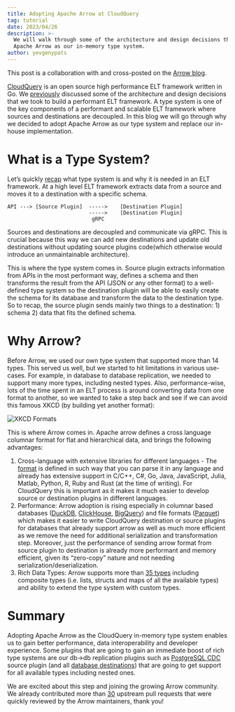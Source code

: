 ```yaml
---
title: Adopting Apache Arrow at CloudQuery
tag: tutorial
date: 2023/04/26
description: >-
  We will walk through some of the architecture and design decisions that led us to adopt
  Apache Arrow as our in-memory type system.
author: yevgenypats
---
```



<BlogHeader/>

This post is a collaboration with and cross-posted on the [Arrow blog](https://arrow.apache.org/blog/2023/05/04/adopting-apache-arrow-at-cloudquery/).

[CloudQuery](https://github.com/cloudquery/cloudquery) is an open source high performance ELT framework written in Go. We [previously](https://www.cloudquery.io/blog/building-cloudquery) discussed some of the architecture and design decisions that we took to build a performant ELT framework. A type system is one of the key components of a performant and scalable ELT framework where sources and destinations are decoupled. In this blog we will go through why we decided to adopt Apache Arrow as our type system and replace our in-house implementation.

# What is a Type System?

Let’s quickly [recap](https://www.cloudquery.io/blog/building-cloudquery#type-system) what type system is and why it is needed in an ELT framework. At a high level ELT framework extracts data from a source and moves it to a destination with a specific schema.

```
API ---> [Source Plugin]  ----->    [Destination Plugin]
                          ----->    [Destination Plugin]
                           gRPC
```


Sources and destinations are decoupled and communicate via gRPC. This is crucial because this way we can add new destinations and update old destinations without updating source plugins code(which otherwise would introduce an unmaintainable architecture).

This is where the type system comes in. Source plugin extracts information from APIs in the most performant way, defines a schema and then transforms the result from the API (JSON or any other format) to a well-defined type system so the destination plugin will be able to easily create the schema for its database and transform the data to the destination type. So to recap, the source plugin sends mainly two things to a destination: 1) schema 2) data that fits the defined schema.

# Why Arrow?

Before Arrow, we used our own type system that supported more than 14 types. This served us well, but we started to hit limitations in various use-cases. For example, in database to database replication, we needed to support many more types, including nested types. Also, performance-wise, lots of the time spent in an ELT process is around converting data from one format to another, so we wanted to take a step back and see if we can avoid this famous XKCD (by building yet another format):

![XKCD Formats](https://imgs.xkcd.com/comics/standards.png)

This is where Arrow comes in. Apache arrow defines a cross language columnar format for flat and hierarchical data, and brings the following advantages:

1. Cross-language with extensive libraries for different languages - The [format](https://arrow.apache.org/docs/format/Columnar.html) is defined in such way that you can parse it in any language and already has extensive support in C/C++, C#, Go, Java, JavaScript, Julia, Matlab, Python, R, Ruby and Rust (at the time of writing). For CloudQuery this is important as it makes it much easier to develop source or destination plugins in different languages.
2. Performance: Arrow adoption is rising especially in columnar based databases ([DuckDB](https://duckdb.org/2021/12/03/duck-arrow.html), [ClickHouse](https://clickhouse.com/docs/en/integrations/data-formats/arrow-avro-orc), [BigQuery](https://cloud.google.com/bigquery/docs/samples/bigquerystorage-arrow-quickstart)) and file formats ([Parquet](https://arrow.apache.org/docs/python/parquet.html)) which makes it easier to write CloudQuery destination or source plugins for databases that already support arrow as well as much more efficient as we remove the need for additional serialization and transformation step. Moreover, just the performance of sending arrow format from source plugin to destination is already more performant and memory efficient, given its “zero-copy” nature and not needing serialization/deserialization.
3. Rich Data Types: Arrow supports more than [35 types](https://arrow.apache.org/docs/python/api/datatypes.html) including composite types (i.e. lists, structs and maps of all the available types) and ability to extend the type system with custom types.

# Summary

Adopting Apache Arrow as the CloudQuery in-memory type system enables us to gain better performance, data interoperability and developer experience. Some plugins that are going to gain an immediate boost of rich type systems are our db->db replication plugins such as [PostgreSQL CDC](https://hub.cloudquery.io/plugins/source/cloudquery/postgresql) source plugin (and all [database destinations](https://hub.cloudquery.io/plugins/destination)) that are going to get support for all available types including nested ones.

We are excited about this step and joining the growing Arrow community. We already contributed more than [30](https://github.com/search?q=is%3Apr+author%3Ayevgenypats+author%3Ahermanschaaf+author%3Acandiduslynx+author%3Adisq+label%3A%22Component%3A+Go%22++is%3Amerged+&ref=simplesearch) upstream pull requests that were quickly reviewed by the Arrow maintainers, thank you!
